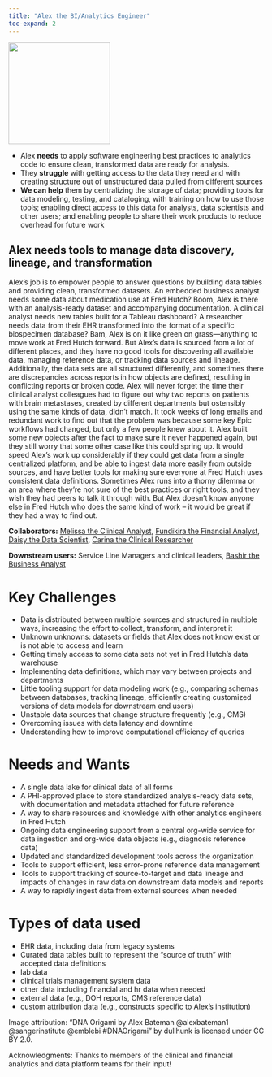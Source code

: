 ```yaml
---
title: "Alex the BI/Analytics Engineer"
toc-expand: 2
---
```


::: grid
::: {.g-col-12 .g-col-xl-3}
<img src="/img/alex.jpg" width="200" height="200"/>
:::

::: {.g-col-12 .g-col-xl-8}
-   Alex **needs** to apply software engineering best practices to analytics code to ensure clean, transformed data are ready for analysis.
-   They **struggle** with getting access to the data they need and with creating structure out of unstructured data pulled from different sources
-   **We can help** them by centralizing the storage of data; providing tools for data modeling, testing, and cataloging, with training on how to use those tools; enabling direct access to this data for analysts, data scientists and other users; and enabling people to share their work products to reduce overhead for future work
:::
:::

::: lightblue-highlight
## Alex needs tools to manage data discovery, lineage, and transformation

Alex’s job is to empower people to answer questions by building data tables and providing clean, transformed datasets. An embedded business analyst needs some data about medication use at Fred Hutch? Boom, Alex is there with an analysis-ready dataset and accompanying documentation. A clinical analyst needs new tables built for a Tableau dashboard? A researcher needs data from their EHR transformed into the format of a specific biospecimen database? Bam, Alex is on it like green on grass—anything to move work at Fred Hutch forward. But Alex’s data is sourced from a lot of different places, and they have no good tools for discovering all available data, managing reference data, or tracking data sources and lineage. Additionally, the data sets are all structured differently, and sometimes there are discrepancies across reports in how objects are defined, resulting in conflicting reports or broken code. Alex will never forget the time their clinical analyst colleagues had to figure out why two reports on patients with brain metastases, created by different departments but ostensibly using the same kinds of data, didn't match. It took weeks of long emails and redundant work to find out that the problem was because some key Epic workflows had changed, but only a few people knew about it. Alex built some new objects after the fact to make sure it never happened again, but they still worry that some other case like this could spring up. It would speed Alex’s work up considerably if they could get data from a single centralized platform, and be able to ingest data more easily from outside sources, and have better tools for making sure everyone at Fred Hutch uses consistent data definitions. Sometimes Alex runs into a thorny dilemma or an area where they’re not sure of the best practices or right tools, and they wish they had peers to talk it through with. But Alex doesn’t know anyone else in Fred Hutch who does the same kind of work – it would be great if they had a way to find out.
:::

::: darkblue-highlight
**Collaborators:** [Melissa the Clinical Analyst](/family/cards/melissa-clinical-analyst.html), [Fundikira the Financial Analyst](/family/cards/fundikira-the-financial-analyst.html), [Daisy the Data Scientist](/family/cards/Daisy-the-data-scientist.html), [Carina the Clinical Researcher](/family/cards/Carina-the-clinical-researcher.html)

**Downstream users:** Service Line Managers and clinical leaders, [Bashir the Business Analyst](/family/cards/Bashir-the-business-analyst.html)
:::

# Key Challenges

-   Data is distributed between multiple sources and structured in multiple ways, increasing the effort to collect, transform, and interpret it
-   Unknown unknowns: datasets or fields that Alex does not know exist or is not able to access and learn
-   Getting timely access to some data sets not yet in Fred Hutch’s data warehouse 
-   Implementing data definitions, which may vary between projects and departments
-   Little tooling support for data modeling work (e.g., comparing schemas between databases, tracking lineage, efficiently creating customized versions of data models for downstream end users)
-   Unstable data sources that change structure frequently (e.g., CMS)
-   Overcoming issues with data latency and downtime
-   Understanding how to improve computational efficiency of queries

# Needs and Wants

-   A single data lake for clinical data of all forms
-   A PHI-approved place to store standardized analysis-ready data sets, with documentation and metadata attached for future reference 
-   A way to share resources and knowledge with other analytics engineers in Fred Hutch
-   Ongoing data engineering support from a central org-wide service for data ingestion and org-wide data objects (e.g., diagnosis reference data)  
-   Updated and standardized development tools across the organization
-   Tools to support efficient, less error-prone reference data management
-   Tools to support tracking of source-to-target and data lineage and impacts of changes in raw data on downstream data models and reports
-   A way to rapidly ingest data from external sources when needed

# Types of data used

-   EHR data, including data from legacy systems
-   Curated data tables built to represent the "source of truth" with accepted data definitions
-   lab data
-   clinical trials management system data
-   other data including financial and hr data when needed
-   external data (e.g., DOH reports, CMS reference data)
-   custom attribution data (e.g., constructs specific to Alex's institution)

<div>

Image attribution: "DNA Origami by Alex Bateman @alexbateman1 @sangerinstitute @emblebi #DNAOrigami" by dullhunk is licensed under CC BY 2.0.

</div>

<div>
Acknowledgments: Thanks to members of the clinical and financial analytics and data platform teams for their input!
</div>
